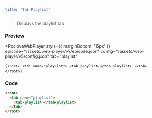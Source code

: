 ```yaml
---
title: 'Tab Playlist'
---
```



> Displays the playlist tab

### Preview

<PodloveWebPlayer style={{ marginBottom: '15px' }}
  episode="/assets/web-player/v5/episode.json"
  config="/assets/web-player/v5/config.json"
  tab="playlist"
>
  {`
  <root>
    <tab name="playlist">
      <tab-playlist></tab-playlist>
    </tab>
  </root>
  `}
</PodloveWebPlayer>

### Code

```html
<root>
  <tab name="playlist">
    <tab-playlist></tab-playlist>
  </tab>
</root>
```

